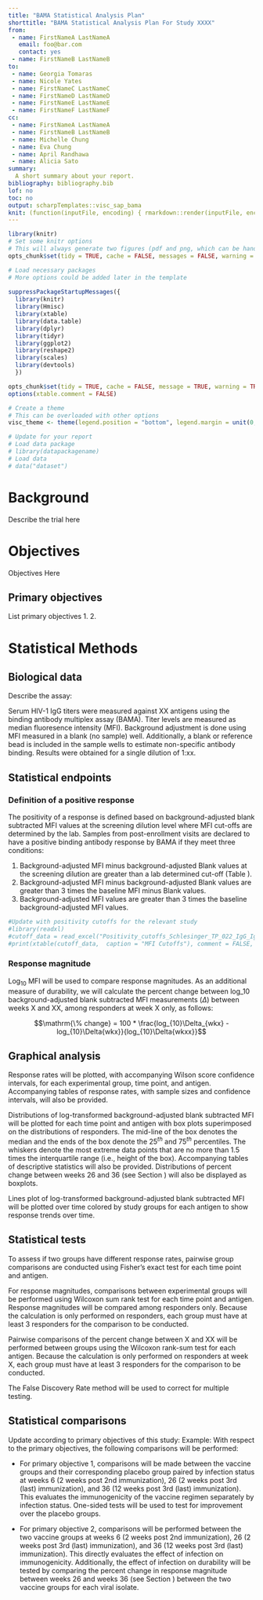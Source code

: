 ```yaml
---
title: "BAMA Statistical Analysis Plan"
shorttitle: "BAMA Statistical Analysis Plan For Study XXXX"
from:
 - name: FirstNameA LastNameA
   email: foo@bar.com
   contact: yes
 - name: FirstNameB LastNameB
to:
 - name: Georgia Tomaras
 - name: Nicole Yates
 - name: FirstNameC LastNameC
 - name: FirstNameD LastNameD
 - name: FirstNameE LastNameE
 - name: FirstNameF LastNameF
cc:
 - name: FirstNameA LastNameA
 - name: FirstNameB LastNameB
 - name: Michelle Chung
 - name: Eva Chung
 - name: April Randhawa
 - name: Alicia Sato
summary: 
  A short summary about your report. 
bibliography: bibliography.bib
lof: no
toc: no
output: scharpTemplates::visc_sap_bama
knit: (function(inputFile, encoding) { rmarkdown::render(inputFile, encoding = encoding, output_file = file.path(dirname(inputFile),  paste0('REPORTNAME_SAP-DRAFT_BAMA', format(Sys.Date(), "%d%b%Y"), '.pdf')))})
---
```


```r
library(knitr)
# Set some knitr options
# This will always generate two figures (pdf and png, which can be handy for presentations)
opts_chunk$set(tidy = TRUE, cache = FALSE, messages = FALSE, warning = FALSE, echo = FALSE, dev = c("pdf", "png"), dpi = 200)
```

```r
# Load necessary packages
# More options could be added later in the template
   
suppressPackageStartupMessages({
  library(knitr)
  library(Hmisc)
  library(xtable)
  library(data.table)
  library(dplyr)
  library(tidyr)
  library(ggplot2)
  library(reshape2)
  library(scales)
  library(devtools)
  })

opts_chunk$set(tidy = TRUE, cache = FALSE, message = TRUE, warning = TRUE, echo = FALSE, dev = c("pdf", "png"), dpi = 200, fig.pos = 'htbp', fig.height = 5)
options(xtable.comment = FALSE)

# Create a theme
# This can be overloaded with other options
visc_theme <- theme(legend.position = "bottom", legend.margin = unit(0, "cm"))
```

```r
# Update for your report
# Load data package
# library(datapackagename)
# Load data
# data("dataset")
```

# Background

Describe the trial here

# Objectives

Objectives Here

## Primary objectives

List primary objectives
1. 
2.

# Statistical Methods

## Biological data

Describe the assay:

Serum HIV-1 IgG titers were measured against XX antigens using the binding antibody multiplex assay (BAMA). Titer levels are measured as median fluoresence intensity (MFI). Background adjustment is done using MFI measured in a blank (no sample) well. Additionally, a blank or reference bead is included in the sample wells to estimate non-specific antibody binding. Results were obtained for a single dilution of 1:xx.

## Statistical endpoints

### Definition of a positive response
The positivity of a response is defined based on background-adjusted blank subtracted MFI values at the screening dilution level where MFI cut-offs are determined by the lab. Samples from post-enrollment visits are declared to have a positive binding antibody response by BAMA if they meet three conditions:

1. Background-adjusted MFI minus background-adjusted Blank values at the screening dilution are greater than a lab determined cut-off (Table \ref{positive_calls}).
2. Background-adjusted MFI minus background-adjusted Blank values are greater than 3 times the baseline MFI minus Blank values.
3. Background-adjusted MFI values are greater than 3 times the baseline background-adjusted MFI values.


```r
#Update with positivity cutoffs for the relevant study
#library(readxl)
#cutoff_data = read_excel("Positivity_cutoffs_Schlesinger_TP_022_IgG_IgGsubclass.xlsx", sheet = 2) %>% t()
#print(xtable(cutoff_data,  caption = "MFI Cutoffs"), comment = FALSE, include.colnames = F, size = "\\small")
```

### Response magnitude
\label{magnitude}

Log$_10$ MFI will be used to compare response magnitudes. As an additional measure of durability, we will calculate the percent change between log_${10}$ background-adjusted blank subtracted MFI measurements ($\Delta$) between weeks X and XX, among responders at week X only, as follows:

$$\mathrm{\% change} = 100 * \frac{log_{10}\Delta_{wkx} - log_{10}\Delta{wkx}}{log_{10}\Delta{wkxx}}$$

## Graphical analysis

Response rates will be plotted, with accompanying Wilson score confidence intervals, for each experimental group, time point, and antigen. Accompanying tables of response rates, with sample sizes and confidence intervals, will also be provided.

Distributions of log-transformed background-adjusted blank subtracted MFI will be plotted for each time point and antigen with box plots superimposed on the distributions of responders. The mid-line of the box denotes the median and the ends of the box denote the $25^{th}$ and $75^{th}$ percentiles. The whiskers denote the most extreme data points that are no more than 1.5 times the interquartile range (i.e., height of the box). Accompanying tables of descriptive statistics will also be provided. Distributions of percent change between weeks 26 and 36 (see Section \ref{magnitude}) will also be displayed as boxplots.

Lines plot of log-transformed background-adjusted blank subtracted MFI will be plotted over time colored by study groups for each antigen to show response trends over time.

## Statistical tests

To assess if two groups have different response rates, pairwise group comparisons are conducted using Fisher’s exact test for each time point and antigen. 

For response magnitudes, comparisons between experimental groups will be performed using Wilcoxon sum rank test for each time point and antigen. Response magnitudes will be compared among responders only. Because the calculation is only performed on responders, each group must have at least 3 responders for the comparison to be conducted. 

Pairwise comparisons of the percent change between X and XX  will be performed between groups using the Wilcoxon rank-sum test for each antigen. Because the calculation is only performed on responders at week X, each group must have at least 3 responders for the comparison to be conducted.

The False Discovery Rate method will be used to correct for multiple testing.


## Statistical comparisons
\label{comparisons}

Update according to primary objectives of this study:
Example:
With respect to the primary objectives, the following comparisons will be performed: 

- For primary objective 1, comparisons will be made between the vaccine groups and their corresponding placebo group paired by \emph{S. mansoni} infection status at weeks 6 (2 weeks post 2nd immunization), 26 (2 weeks post 3rd (last) immunization), and 36 (12 weeks post 3rd (last) immunization). This evaluates the immunogenicity of the vaccine regimen separately by \emph{S. mansoni} infection status. One-sided tests will be used to test for improvement over the placebo groups.

- For primary objective 2, comparisons will be performed between the two vaccine groups at weeks 6 (2 weeks post 2nd immunization), 26 (2 weeks post 3rd (last) immunization), and 36 (12 weeks post 3rd (last) immunization). This directly evaluates the effect of \emph{S. mansoni} infection on immunogenicity. Additionally, the effect of \emph{S. mansoni} infection on durability will be tested by comparing the percent change in response magnitude between weeks 26 and weeks 36 (see Section \ref{magnitude}) between the two vaccine groups for each viral isolate.


